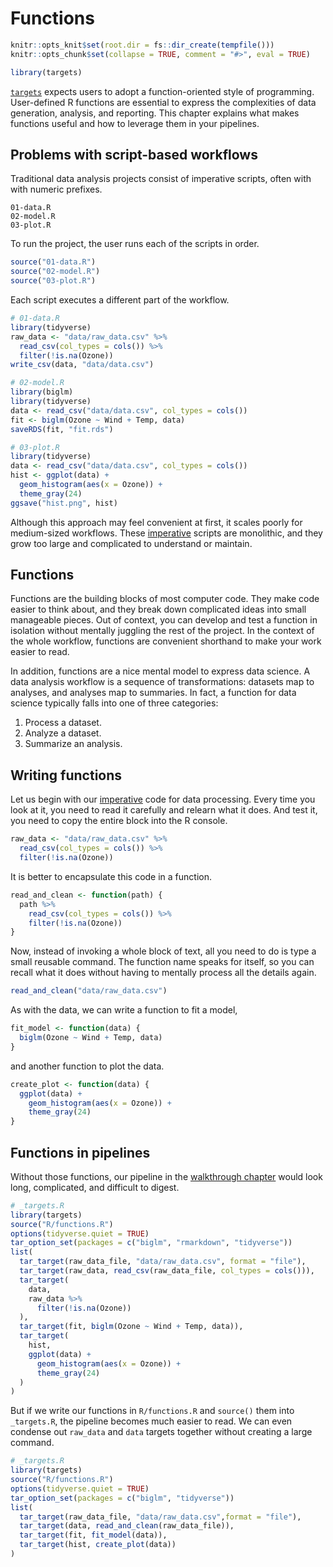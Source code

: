 # Functions {#functions}

```r
knitr::opts_knit$set(root.dir = fs::dir_create(tempfile()))
knitr::opts_chunk$set(collapse = TRUE, comment = "#>", eval = TRUE)
```

```r
library(targets)
```

[`targets`](https://github.com/ropensci/targets) expects users to adopt a function-oriented style of programming. User-defined R functions are essential to express the complexities of data generation, analysis, and reporting. This chapter explains what makes functions useful and how to leverage them in your pipelines.

## Problems with script-based workflows

Traditional data analysis projects consist of imperative scripts, often with with numeric prefixes.

```
01-data.R
02-model.R
03-plot.R
```

To run the project, the user runs each of the scripts in order.

```r
source("01-data.R")
source("02-model.R")
source("03-plot.R")
```

Each script executes a different part of the workflow.

```r
# 01-data.R
library(tidyverse)
raw_data <- "data/raw_data.csv" %>%
  read_csv(col_types = cols()) %>%
  filter(!is.na(Ozone))
write_csv(data, "data/data.csv")
```

```r
# 02-model.R
library(biglm)
library(tidyverse)
data <- read_csv("data/data.csv", col_types = cols())
fit <- biglm(Ozone ~ Wind + Temp, data)
saveRDS(fit, "fit.rds")
```

```r
# 03-plot.R
library(tidyverse)
data <- read_csv("data/data.csv", col_types = cols())
hist <- ggplot(data) +
  geom_histogram(aes(x = Ozone)) +
  theme_gray(24)
ggsave("hist.png", hist)
```

Although this approach may feel convenient at first, it scales poorly for medium-sized workflows. These [imperative](https://en.wikipedia.org/wiki/Imperative_programming) scripts are monolithic, and they grow too large and complicated to understand or maintain.

## Functions

Functions are the building blocks of most computer code. They make code easier to think about, and they break down complicated ideas into small manageable pieces. Out of context, you can develop and test a function in isolation without mentally juggling the rest of the project. In the context of the whole workflow, functions are convenient shorthand to make your work easier to read.

In addition, functions are a nice mental model to express data science. A data analysis workflow is a sequence of transformations: datasets map to analyses, and analyses map to summaries. In fact, a function for data science typically falls into one of three categories:

1. Process a dataset.
2. Analyze a dataset.
3. Summarize an analysis.

## Writing functions

Let us begin with our [imperative](https://en.wikipedia.org/wiki/Imperative_programming) code for data processing. Every time you look at it, you need to read it carefully and relearn what it does. And test it, you need to copy the entire block into the R console.

```r
raw_data <- "data/raw_data.csv" %>%
  read_csv(col_types = cols()) %>%
  filter(!is.na(Ozone))
```

It is better to encapsulate this code in a function.

```r
read_and_clean <- function(path) {
  path %>%
    read_csv(col_types = cols()) %>%
    filter(!is.na(Ozone))
}
```

Now, instead of invoking a whole block of text, all you need to do is type a small reusable command. The function name speaks for itself, so you can recall what it does without having to mentally process all the details again.

```r
read_and_clean("data/raw_data.csv")
```

As with the data, we can write a function to fit a model,

```r
fit_model <- function(data) {
  biglm(Ozone ~ Wind + Temp, data)
}
```

and another function to plot the data.

```r
create_plot <- function(data) {
  ggplot(data) +
    geom_histogram(aes(x = Ozone)) +
    theme_gray(24)
}
```

## Functions in pipelines

Without those functions, our pipeline in the [walkthrough chapter](#walkthrough) would look long, complicated, and difficult to digest.

```r
# _targets.R
library(targets)
source("R/functions.R")
options(tidyverse.quiet = TRUE)
tar_option_set(packages = c("biglm", "rmarkdown", "tidyverse"))
list(
  tar_target(raw_data_file, "data/raw_data.csv", format = "file"),
  tar_target(raw_data, read_csv(raw_data_file, col_types = cols())),
  tar_target(
    data,
    raw_data %>%
      filter(!is.na(Ozone))
  ),
  tar_target(fit, biglm(Ozone ~ Wind + Temp, data)),
  tar_target(
    hist,
    ggplot(data) +
      geom_histogram(aes(x = Ozone)) +
      theme_gray(24)
  )
)
```

But if we write our functions in `R/functions.R` and `source()` them into `_targets.R`, the pipeline becomes much easier to read. We can even condense out `raw_data` and `data` targets together without creating a large command.

```r
# _targets.R
library(targets)
source("R/functions.R")
options(tidyverse.quiet = TRUE)
tar_option_set(packages = c("biglm", "tidyverse"))
list(
  tar_target(raw_data_file, "data/raw_data.csv",format = "file"),
  tar_target(data, read_and_clean(raw_data_file)),
  tar_target(fit, fit_model(data)),
  tar_target(hist, create_plot(data))
)
```
